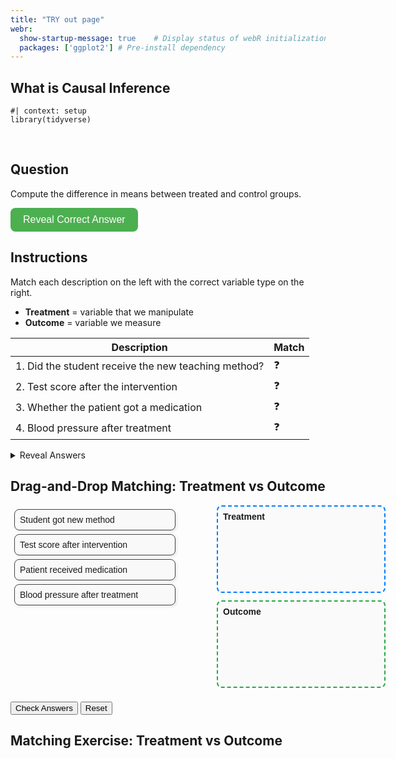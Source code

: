 ```yaml
---
title: "TRY out page"
webr:  
  show-startup-message: true    # Display status of webR initialization
  packages: ['ggplot2'] # Pre-install dependency
---
```


## What is Causal Inference


```webr-r
#| context: setup
library(tidyverse)
```

<br>

## Question

Compute the difference in means between treated and control groups.

<!-- Stylish Reveal Button -->
<style>
.reveal-btn {
  background-color: #4CAF50; /* green */
  color: white;
  padding: 10px 20px;
  border: none;
  border-radius: 8px;
  cursor: pointer;
  font-size: 16px;
  transition: background-color 0.3s, transform 0.2s;
}

.reveal-btn:hover {
  background-color: #45a049;  /* darker green on hover */
  transform: scale(1.05);     /* slight grow effect */
}

.reveal-btn:active {
  transform: scale(0.98);     /* shrink a little when clicked */
}
</style>

<button class="reveal-btn" onclick="document.getElementById('answer1').style.display='block'">
Reveal Correct Answer
</button>

<div id="answer1" style="display:none; margin-top:10px; padding:10px; border-left:4px solid #4CAF50; background:#f0fff0; border-radius:5px;">
💡 <strong>Answer:</strong> The difference in means is approximately <strong>2.1</strong> — same as the regression coefficient on <code>z</code>.
</div>







## Instructions

Match each description on the left with the correct variable type on the right.  

- **Treatment** = variable that we manipulate  
- **Outcome** = variable we measure

| Description | Match |
|-------------|-------|
| 1. Did the student receive the new teaching method? | ❓ |
| 2. Test score after the intervention | ❓ |
| 3. Whether the patient got a medication | ❓ |
| 4. Blood pressure after treatment | ❓ |

<details>
<summary>Reveal Answers</summary>

| Description | Answer |
|-------------|-------|
| 1. Did the student receive the new teaching method? | Treatment |
| 2. Test score after the intervention | Outcome |
| 3. Whether the patient got a medication | Treatment |
| 4. Blood pressure after treatment | Outcome |

</details>


## Drag-and-Drop Matching: Treatment vs Outcome

<div class="drag-exercise" {=html}>
  <div style="display:flex; justify-content:space-between; width:600px; font-family:sans-serif;">
    <!-- Left column: draggable items -->
    <div id="left" style="width:45%;">
      <div draggable="true" id="item1" class="draggable">Student got new method</div>
      <div draggable="true" id="item2" class="draggable">Test score after intervention</div>
      <div draggable="true" id="item3" class="draggable">Patient received medication</div>
      <div draggable="true" id="item4" class="draggable">Blood pressure after treatment</div>
    </div>

    <!-- Right column: droppable boxes -->
    <div id="right" style="width:45%;">
      <div id="treatment" class="dropzone" ondrop="drop(event)" ondragover="allowDrop(event)">
        <strong>Treatment</strong>
      </div>
      <div id="outcome" class="dropzone" ondrop="drop(event)" ondragover="allowDrop(event)">
        <strong>Outcome</strong>
      </div>
    </div>
  </div>

  <!-- Buttons -->
  <div style="margin-top:10px;">
    <button onclick="checkAnswer()">Check Answers</button>
    <button onclick="resetBoxes()">Reset</button>
  </div>
  <div id="result" style="margin-top:10px; font-weight:bold;"></div>

  <style>
    .draggable {
      padding:8px;
      margin:6px;
      border:1px solid #444;
      border-radius:8px;
      background:#f9f9f9;
      box-shadow:2px 2px 4px rgba(0,0,0,0.1);
      cursor:grab;
      transition:background 0.2s;
    }
    .draggable:active {
      cursor:grabbing;
      background:#eef;
    }
    .dropzone {
      min-height:120px;
      border:2px dashed #999;
      border-radius:8px;
      padding:8px;
      margin-bottom:12px;
      display:flex;
      flex-direction:column;
      gap:6px;
      background:#fafafa;
    }
    #treatment { border-color:#007bff; }
    #outcome { border-color:#28a745; }
  </style>

  <script>
    function allowDrop(ev) {
      // Only allow drop if target is a dropzone (not another draggable)
      if (ev.target.classList.contains("dropzone")) {
        ev.preventDefault();
      }
    }

    function drag(ev) {
      ev.dataTransfer.setData("text", ev.target.id);
    }

    function drop(ev) {
      ev.preventDefault();
      const itemId = ev.dataTransfer.getData("text");
      const target = ev.target;
      // Only allow dropping into dropzones, not inside other items
      if (target.classList.contains("dropzone")) {
        target.appendChild(document.getElementById(itemId));
      }
    }

    // Attach dragstart event
    document.querySelectorAll('.draggable').forEach(div => 
      div.addEventListener('dragstart', drag)
    );

    // Check answers
    function checkAnswer() {
      let correct = { "item1":"treatment", "item2":"outcome", "item3":"treatment", "item4":"outcome" };
      let score = 0;
      for (let item in correct) {
        let parentId = document.getElementById(item).parentElement.id;
        if (parentId === correct[item]) score++;
      }
      document.getElementById('result').innerText = `You got ${score} out of 4 correct!`;
    }

    // Reset boxes (return all items to left side)
    function resetBoxes() {
      const left = document.getElementById("left");
      document.querySelectorAll('.draggable').forEach(item => left.appendChild(item));
      document.getElementById('result').innerText = "";
    }
  </script>
</div>


## Matching Exercise: Treatment vs Outcome

<!-- Drag each variable to the correct box, then use the button below to calculate the effect of your treatment. -->

<!-- <div {=html} style="display:flex; justify-content:space-between; width:600px; margin-bottom:20px;"> -->
<!--   <div id="left" style="width:45%;"> -->
<!--     <div draggable="true" id="var1" style="padding:5px; margin:5px; border:1px solid black;">Student got new method</div> -->
<!--     <div draggable="true" id="var2" style="padding:5px; margin:5px; border:1px solid black;">Test score after intervention</div> -->
<!--   </div> -->
<!--   <div id="right" style="width:45%;"> -->
<!--     <div id="treatment" ondrop="drop(event)" ondragover="allowDrop(event)" style="height:120px; border:2px dashed blue; margin-bottom:10px; padding:5px;"> -->
<!--       <strong>Treatment</strong> -->
<!--     </div> -->
<!--     <div id="outcome" ondrop="drop(event)" ondragover="allowDrop(event)" style="height:120px; border:2px dashed green; padding:5px;"> -->
<!--       <strong>Outcome</strong> -->
<!--     </div> -->
<!--   </div> -->
<!-- </div> -->

<!-- <button onclick="computeEffect()">Compute Effect</button> -->
<!-- <div id="effectResult" style="margin-top:10px;"></div> -->

<!-- <script> -->
<!-- function allowDrop(ev) { ev.preventDefault(); } -->
<!-- function drag(ev) { ev.dataTransfer.setData("text", ev.target.id); } -->
<!-- function drop(ev) { ev.preventDefault(); ev.target.appendChild(document.getElementById(ev.dataTransfer.getData("text"))); } -->

<!-- // attach drag events -->
<!-- document.querySelectorAll('#left div').forEach(div => div.addEventListener('dragstart', drag)); -->

<!-- function computeEffect() { -->
<!--   // find which div is in treatment/outcome boxes -->
<!--   let treatment = document.getElementById("treatment").children[1]?.innerText || ""; -->
<!--   let outcome   = document.getElementById("outcome").children[1]?.innerText || ""; -->

<!--   if(treatment === "" || outcome === "") { -->
<!--     document.getElementById("effectResult").innerText = "Please drag one variable into each box!"; -->
<!--     return; -->
<!--   } -->

<!--   // Call webR to compute difference in means -->
<!--   const rCode = ` -->
<!-- df <- data.frame( -->
<!--   student = 1:20, -->
<!--   treatment = rbinom(20,1,0.5), -->
<!--   score = 5 + 2*treatment + rnorm(20) -->
<!-- ) -->
<!-- mean(df$score[df$treatment==1]) - mean(df$score[df$treatment==0]) -->
<!--   `; -->
<!--   webr.evalR(rCode).then(res => { -->
<!--     document.getElementById("effectResult").innerText = "Estimated effect (difference in means): " + res; -->
<!--   }); -->
<!-- } -->
<!-- </script> -->




